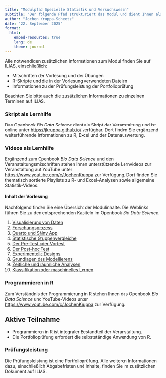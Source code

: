 ```yaml
---
title: "Modulpfad Spezielle Statistik und Versuchswesen"
subtitle: "Der folgende Pfad strukturiert das Modul und dient Ihnen als Leitfaden zur besseren Orientierung."
author: "Jochen Kruppa-Scheetz"
date: "22. September 2025"
format:
  html:
    embed-resources: true
    lang: de
    theme: journal
---
```


Alle notwendigen zusätzlichen Informationen zum Modul finden Sie auf ILIAS, einschließlich:

-   Mitschriften der Vorlesung und der Übungen
-   R-Skripte und die in der Vorlesung verwendeten Dateien
-   Informationen zu der Prüfungsleistung der Portfolioprüfung

Beachten Sie bitte auch die zusätzlichen Informationen zu einzelnen Terminen auf ILIAS. 

### Skript als Lernhilfe

Das Openbook *Bio Data Science* dient als Skript der Veranstaltung und ist online unter <https://jkruppa.github.io/> verfügbar. Dort finden Sie ergänzend weiterführende Informationen zu R, Excel und der Datenauswertung. 

### Videos als Lernhilfe

Ergänzend zum Openbook *Bio Data Science* und den Veranstaltungsmitschriften stehen Ihnen unterstützende Lernvideos zur Veranstaltung auf YouTube unter <https://www.youtube.com/c/JochenKruppa> zur Verfügung. Dort finden Sie thematisch sortierte Playlists zu R- und Excel-Analysen sowie allgemeine Statistik-Videos.

#### Inhalt der Vorlesung

Nachfolgend finden Sie eine Übersicht der Modulinhalte. Die Weblinks führen Sie zu den entsprechenden Kapiteln im Openbook *Bio Data Science*. 

1) [Visualisierung von Daten](https://jkruppa.github.io/eda-ggplot.html)
2) [Forschungsprozess](https://jkruppa.github.io/forschungsprozess.html)
3) [Quarto und Shiny App](https://jkruppa.github.io/programing-quarto-shiny.html)
4) [Statistische Gruppenvergleiche](https://jkruppa.github.io/stat-tests-preface-app.html)
5) [Der Pre-Test oder Vortest](https://jkruppa.github.io/stat-tests-pretest2.html)
6) [Der Post-hoc Test](https://jkruppa.github.io/stat-tests-posthoc2.html)
7) [Experimentelle Designs](https://jkruppa.github.io/experimental-design-preface.html)
8) [Grundlagen des Modellierens](https://jkruppa.github.io/stat-linear-reg-preface.html)
9) [Zeitliche und räumliche Analysen](https://jkruppa.github.io/time-space-preface.html)
10) [Klassifikation oder maschinelles Lernen](https://jkruppa.github.io/classification-preface.html)

### Programmieren in R

Zum Verständnis der Programmierung in R stehen Ihnen das Openbook *Bio Data Science* und YouTube-Videos unter <https://www.youtube.com/c/JochenKruppa> zur Verfügung.

::: {.callout-note icon="false"}
## Aktive Teilnahme

- Programmieren in R ist integraler Bestandteil der Veranstaltung.
- Die Portfolioprüfung erfordert die selbstständige Anwendung von R.
:::

### Prüfungsleistung

Die Prüfungsleistung ist eine Portfolioprüfung. Alle weiteren Informationen dazu, einschließlich Abgabefristen und Inhalte, finden Sie im zusätzlichen Dokument auf ILIAS.

